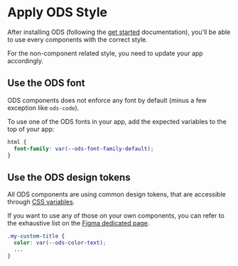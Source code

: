 
<Meta title="OVHcloud Design System/Design and Style/Apply ODS Style" />

# Apply ODS Style

After installing ODS (following the [get started](?path=/docs/ovhcloud-design-system-get-started--docs) documentation),
you'll be able to use every components with the correct style.

For the non-component related style, you need to update your app accordingly.

## Use the ODS font

ODS components does not enforce any font by default (minus a few exception like `ods-code`).

To use one of the ODS fonts in your app, add the expected variables to the top of your app:

```css
html {
  font-family: var(--ods-font-family-default);
}
```

## Use the ODS design tokens

All ODS components are using common design tokens, that are accessible through [CSS variables](https://developer.mozilla.org/en-US/docs/Web/CSS/Using_CSS_custom_properties).

If you want to use any of those on your own components, you can refer to the exhaustive list on the [Figma dedicated page](https://www.figma.com/design/tIKzHa5KvHHyosgIgyBswB/Design-Tokens?m=auto&node-id=0-1&t=s57Qt3pa7WuFWKEh-1).

```css
.my-custom-title {
  color: var(--ods-color-text);
  ...
}
```
